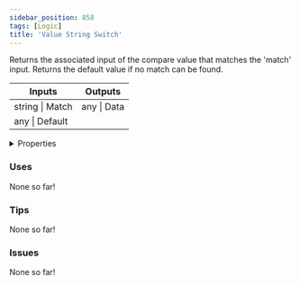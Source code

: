 ```yaml
---
sidebar_position: 858
tags: [Logic]
title: 'Value String Switch'
---
```


Returns the associated input of the compare value that matches the 'match' input. Returns the default value if no match can be found.



<IChip uuid="2c9dcd54-dd65-498e-8a13-50c221448358"/>

<table><thead><tr><th>Inputs</th><th>Outputs</th></tr></thead><tbody><tr><td>string | Match</td><td>any | Data</td></tr><tr><td>any | Default</td><td /></tr></tbody></table>

<details>
  <summary>Properties</summary>
  <div>
    <div>
    <table>
      <tbody>
        <tr>
          <td>Is beta required?</td>
          <td>No</td>
        </tr>
        <tr>
          <td>Is chip a trolling risk?</td>
          <td>No</td>
        </tr>
        <tr>
          <td>Is chip a role assignment risk?</td>
          <td>No</td>
        </tr>
        <tr>
          <td>Chip UUID</td>
          <td>2c9dcd54-dd65-498e-8a13-50c221448358</td>
        </tr>
        <tr>
          <td>Room availability</td>
          <td>Available everywhere</td>
        </tr>
      </tbody>
    </table>
    </div>
  </div>
</details>

### Uses

None so far!

### Tips

None so far!

### Issues

None so far!